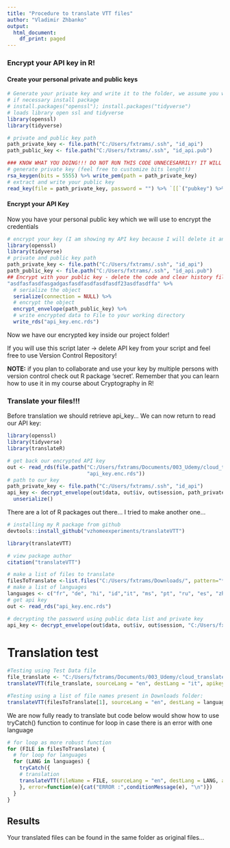 ```yaml
---
title: "Procedure to translate VTT files"
author: "Vladimir Zhbanko"
output:
  html_document:
    df_print: paged
---
```


### Encrypt your API key in R!

#### Create your personal private and public keys

```r
# Generate your private key and write it to the folder, we assume you will save it to the folder C:/Users/UserName/.ssh/ mac users can adapt the path...
# if necessary install package
# install.packages("openssl"); install.packages("tidyverse")
# loads library open ssl and tidyverse
library(openssl)
library(tidyverse)

# private and public key path
path_private_key <- file.path("C:/Users/fxtrams/.ssh", "id_api")
path_public_key <- file.path("C:/Users/fxtrams/.ssh", "id_api.pub")

### KNOW WHAT YOU DOING!!! DO NOT RUN THIS CODE UNNECESARRILY! IT WILL OVERWRITE YOUR KEYS!!!
# generate private key (feel free to customize bits lenght!)
rsa_keygen(bits = 5555) %>% write_pem(path = path_private_key)
# extract and write your public key
read_key(file = path_private_key, password = "") %>% `[[`("pubkey") %>% write_pem(path_public_key)

```

#### Encrypt your API Key

Now you have your personal public key which we will use to encrypt the credentials

```r
# encrypt your key (I am showing my API key because I will delete it anyhow after creating the course)
library(openssl)
library(tidyverse)
# private and public key path
path_private_key <- file.path("C:/Users/fxtrams/.ssh", "id_api")
path_public_key <- file.path("C:/Users/fxtrams/.ssh", "id_api.pub")
## Encrypt with your public key - delete the code and clear history files, console
"asdfasfasdfasgadgasfasdfasdfasdfasdf23asdfasdffa" %>% 
  # serialize the object
  serialize(connection = NULL) %>% 
  # encrypt the object
  encrypt_envelope(path_public_key) %>% 
  # write encrypted data to File to your working directory
  write_rds("api_key.enc.rds")

```

Now we have our encrypted key inside our project folder! 

If you will use this script later -> delete API key from your script and feel free to use Version Control Repository!

**NOTE:** if you plan to collaborate and use your key by multiple persons with version control check out R package 'secret'. Remember that you can learn how to use it in my course about Cryptography in R!

### Translate your files!!!

Before translation we should retrieve api_key... We can now return to read our API key:

```r
library(openssl)
library(tidyverse)
library(translateR)

# get back our encrypted API key
out <- read_rds(file.path("C:/Users/fxtrams/Documents/003_Udemy/cloud_translate",
                          "api_key.enc.rds"))
# path to our key
path_private_key <- file.path("C:/Users/fxtrams/.ssh", "id_api")
api_key <- decrypt_envelope(out$data, out$iv, out$session, path_private_key, password = "") %>% 
  unserialize()
```

There are a lot of R packages out there... I tried to make another one...

```r
# installing my R package from github
devtools::install_github("vzhomeexperiments/translateVTT")

library(translateVTT)

# view package author
citation("translateVTT")
```


```r
# make a list of files to translate
filesToTranslate <-list.files("C:/Users/fxtrams/Downloads/", pattern="*.vtt", full.names=TRUE)
# make a list of languages
languages <- c("fr", "de", "hi", "id","it", "ms", "pt", "ru", "es", "zh-CN", "tr") #add any other language
# get api key
out <- read_rds("api_key.enc.rds")

# decrypting the password using public data list and private key
api_key <- decrypt_envelope(out$data, out$iv, out$session, "C:/Users/fxtrams/.ssh/id_api", password = "") %>% unserialize()
```

# Translation test

```r
#Testing using Test Data file
file_translate <- "C:/Users/fxtrams/Documents/003_Udemy/cloud_translate/TEST_DATA/L0.vtt"
translateVTT(file_translate, sourceLang = "en", destLang = "it", apikey = api_key)

#Testing using a list of file names present in Downloads folder:
translateVTT(filesToTranslate[1], sourceLang = "en", destLang = languages[1], apikey = api_key)

```


We are now fully ready to translate but code below would show how to use tryCatch() function to continue for loop in case there is an error with one language

```r

# for loop as more robust function
for (FILE in filesToTranslate) {
  # for loop for languages
  for (LANG in languages) {
    tryCatch({
    # translation
    translateVTT(fileName = FILE, sourceLang = "en", destLang = LANG, apikey = api_key)
    }, error=function(e){cat("ERROR :",conditionMessage(e), "\n")})
  }
}


```

## Results

Your translated files can be found in the same folder as original files...

